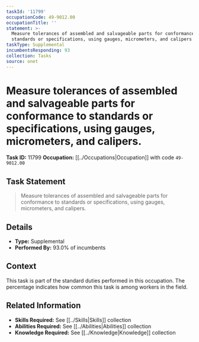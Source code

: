 ```yaml
---
taskId: '11799'
occupationCode: 49-9012.00
occupationTitle: ''
statement: >-
  Measure tolerances of assembled and salvageable parts for conformance to
  standards or specifications, using gauges, micrometers, and calipers.
taskType: Supplemental
incumbentsResponding: 93
collection: Tasks
source: onet
---
```

# Measure tolerances of assembled and salvageable parts for conformance to standards or specifications, using gauges, micrometers, and calipers.

**Task ID:** 11799
**Occupation:** [[../Occupations|Occupation]] with code `49-9012.00`

## Task Statement

> Measure tolerances of assembled and salvageable parts for conformance to standards or specifications, using gauges, micrometers, and calipers.

## Details

- **Type:** Supplemental
- **Performed By:** 93.0% of incumbents

## Context

This task is part of the standard duties performed in this occupation. The percentage indicates how common this task is among workers in the field.

## Related Information

- **Skills Required:** See [[../Skills|Skills]] collection
- **Abilities Required:** See [[../Abilities|Abilities]] collection
- **Knowledge Required:** See [[../Knowledge|Knowledge]] collection
